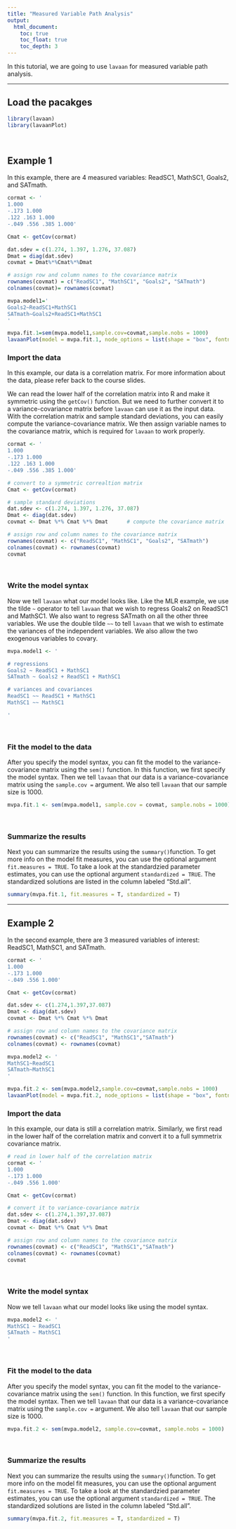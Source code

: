 ```yaml
---
title: "Measured Variable Path Analysis"
output:
  html_document:
    toc: true
    toc_float: true
    toc_depth: 3
---
```


In this tutorial, we are going to use `lavaan` for measured variable path analysis.

---

## Load the pacakges

```r
library(lavaan)
library(lavaanPlot)
```
<br>

## Example 1

In this example, there are 4 measured variables: ReadSC1, MathSC1, Goals2, and SATmath. 

```r
cormat <- '
1.000
-.173 1.000
.122 .163 1.000
-.049 .556 .385 1.000'

Cmat <- getCov(cormat)

dat.sdev = c(1.274, 1.397, 1.276, 37.087)
Dmat = diag(dat.sdev)
covmat = Dmat%*%Cmat%*%Dmat

# assign row and column names to the covariance matrix
rownames(covmat) = c("ReadSC1", "MathSC1", "Goals2", "SATmath")
colnames(covmat)= rownames(covmat)

mvpa.model1='
Goals2~ReadSC1+MathSC1
SATmath~Goals2+ReadSC1+MathSC1
'

mvpa.fit.1=sem(mvpa.model1,sample.cov=covmat,sample.nobs = 1000)
lavaanPlot(model = mvpa.fit.1, node_options = list(shape = "box", fontname = "Helvetica"), edge_options = list(color = "grey"), coefs = F)

```


### Import the data

In this example, our data is a correlation matrix. For more information about the data, please refer back to the course slides. 

We can read the lower half of the correlation matrix into R and make it symmetric using the `getCov()` function. But we need to further convert it to a variance-covariance matrix before `lavaan` can use it as the input data. With the correlation matrix and sample standard deviations, you can easily compute the variance-covariance matrix. We then assign variable names to the covariance matrix, which is required for `lavaan` to work properly. 

```r
cormat <- '
1.000
-.173 1.000
.122 .163 1.000
-.049 .556 .385 1.000'

# convert to a symmetric correaltion matrix
Cmat <- getCov(cormat)

# sample standard deviations
dat.sdev <- c(1.274, 1.397, 1.276, 37.087)
Dmat <- diag(dat.sdev)
covmat <- Dmat %*% Cmat %*% Dmat      # compute the covariance matrix

# assign row and column names to the covariance matrix
rownames(covmat) <- c("ReadSC1", "MathSC1", "Goals2", "SATmath")
colnames(covmat) <- rownames(covmat)
covmat
```

<br>

### Write the model syntax

Now we tell `lavaan` what our model looks like. Like the MLR example, we use the tilde `~` operator to tell `lavaan` that we wish to regress Goals2 on ReadSC1 and MathSC1. We also want to regress SATmath on all the other three variables. We use the double tilde `~~` to tell `lavaan` that we wish to estimate the variances of the independent variables. We also allow the two exogenous variables to covary.  


```r
mvpa.model1 <- '

# regressions
Goals2 ~ ReadSC1 + MathSC1
SATmath ~ Goals2 + ReadSC1 + MathSC1

# variances and covariances
ReadSC1 ~~ ReadSC1 + MathSC1
MathSC1 ~~ MathSC1

'
```

<br>

### Fit the model to the data

After you specify the model syntax, you can fit the model to the variance-covariance matrix using the `sem()` function. In this function, we first specify the model syntax. Then we tell `lavaan` that our data is a variance-covariance matrix using the `sample.cov = ` argument. We also tell `lavaan` that our sample size is 1000.


```r
mvpa.fit.1 <- sem(mvpa.model1, sample.cov = covmat, sample.nobs = 1000)
```

<br>

### Summarize the results

Next you can summarize the results using the `summary()`function. To get more info on the model fit measures, you can use the optional argument `fit.measures = TRUE`. To take a look at the standardzied parameter estimates, you can use the optional argument `standardized = TRUE`. The standardized solutions are listed in the column labeled "Std.all".


```r
summary(mvpa.fit.1, fit.measures = T, standardized = T)
```

---

## Example 2


In the second example, there are 3 measured variables of interest: ReadSC1, MathSC1, and SATmath. 

```r
cormat <- '
1.000
-.173 1.000
-.049 .556 1.000'

Cmat <- getCov(cormat)

dat.sdev <- c(1.274,1.397,37.087)
Dmat <- diag(dat.sdev)
covmat <- Dmat %*% Cmat %*% Dmat

# assign row and column names to the covariance matrix
rownames(covmat) <- c("ReadSC1", "MathSC1","SATmath")
colnames(covmat) <- rownames(covmat)

mvpa.model2 <- '
MathSC1~ReadSC1
SATmath~MathSC1
'

mvpa.fit.2 <- sem(mvpa.model2,sample.cov=covmat,sample.nobs = 1000)
lavaanPlot(model = mvpa.fit.2, node_options = list(shape = "box", fontname = "Helvetica"), edge_options = list(color = "grey"), coefs = F)

```


### Import the data

In this example, our data is still a correlation matrix. Similarly, we first read in the lower half of the correlation matrix and convert it to a full symmetrix covariance matrix. 

```r
# read in lower half of the correlation matrix
cormat <- '
1.000
-.173 1.000
-.049 .556 1.000'

Cmat <- getCov(cormat)

# convert it to variance-covariance matrix
dat.sdev <- c(1.274,1.397,37.087)
Dmat <- diag(dat.sdev)
covmat <- Dmat %*% Cmat %*% Dmat

# assign row and column names to the covariance matrix
rownames(covmat) <- c("ReadSC1", "MathSC1","SATmath")
colnames(covmat) <- rownames(covmat)
covmat
```

<br>

### Write the model syntax

Now we tell `lavaan` what our model looks like using the model syntax. 

```r
mvpa.model2 <- '
MathSC1 ~ ReadSC1
SATmath ~ MathSC1
'
```

<br>

### Fit the model to the data

After you specify the model syntax, you can fit the model to the variance-covariance matrix using the `sem()` function. In this function, we first specify the model syntax. Then we tell `lavaan` that our data is a variance-covariance matrix using the `sample.cov = ` argument. We also tell `lavaan` that our sample size is 1000.


```r
mvpa.fit.2 <- sem(mvpa.model2, sample.cov=covmat, sample.nobs = 1000)
```

<br>

### Summarize the results

Next you can summarize the results using the `summary()`function. To get more info on the model fit measures, you can use the optional argument `fit.measures = TRUE`. To take a look at the standardzied parameter estimates, you can use the optional argument `standardized = TRUE`. The standardized solutions are listed in the column labeled "Std.all".


```r
summary(mvpa.fit.2, fit.measures = T, standardized = T)
```

<div class="tocify-extend-page" data-unique="tocify-extend-page" style="height: 0;"></div>
